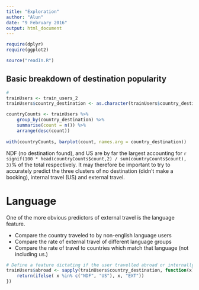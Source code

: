```yaml
---
title: "Exploration"
author: "Alun"
date: "9 February 2016"
output: html_document
---
```


```r
require(dplyr)
require(ggplot2)
```

```r
source("readIn.R")
```

## Basic breakdown of destination popularity

```r
#
trainUsers <- train_users_2
trainUsers$country_destination <- as.character(trainUsers$country_destination)

countryCounts <- trainUsers %>% 
    group_by(country_destination) %>%
    summarise(count = n()) %>%
    arrange(desc(count))
    
with(countryCounts, barplot(count, names.arg = country_destination))
```

NDF (no destination found), and US are by far the largest accounting for `r signif(100 * head(countryCounts$count,2) / sum(countryCounts$count), 3)`% of the total respectively. It may therefore be important to try to accurately predict the three clusters of no destination (didn't make a booking), internal travel (US) and external travel. 

# Language
One of the more obvious predictors of external travel is the language feature. 

  - Compare the country traveled to by non-english language users
  - Compare the rate of external travel of different language groups
  - Compare the rate of travel to countries which match that language (not including us.)
  
```r
# Define a feature dictating if the user travelled abroad or internally or not at all.
trainUsers$abroad <- sapply(trainUsers$country_destination, function(x) {
    return(ifelse( x %in% c("NDF", "US"), x, "EXT"))
})
```
